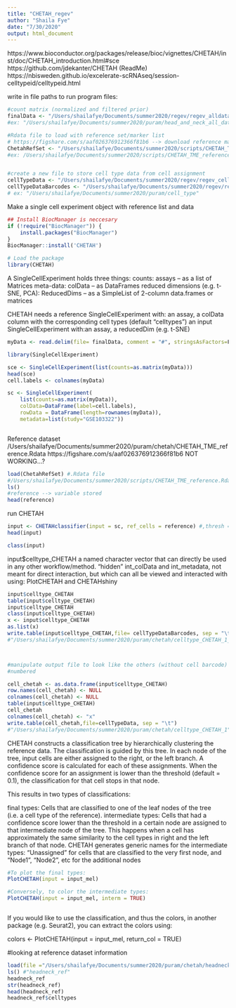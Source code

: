 ```yaml
---
title: "CHETAH_regev"
author: "Shaila Fye"
date: "7/30/2020"
output: html_document
---
```

https://www.bioconductor.org/packages/release/bioc/vignettes/CHETAH/inst/doc/CHETAH_introduction.html#sce
https://github.com/jdekanter/CHETAH (ReadMe)
https://nbisweden.github.io/excelerate-scRNAseq/session-celltypeid/celltypeid.html



write in file paths to run program
files:
```r
#count matrix (normalized and filtered prior)
finalData <- "/Users/shailafye/Documents/summer2020/regev/regev_alldata.txt" #insert path to txt file with count matrix (genes (row) x cell (column))
#ex: "/Users/shailafye/Documents/summer2020/puram/head_and_neck_all_data.txt

#Rdata file to load with reference set/marker list
# https://figshare.com/s/aaf026376912366f81b6 --> download reference marker list
ChetahRefSet <- "/Users/shailafye/Documents/summer2020/scripts/CHETAH_TME_reference.Rdata" #where reference dataset is stored
#ex: /Users/shailafye/Documents/summer2020/scripts/CHETAH_TME_reference.Rdata


#create a new file to store cell type data from cell assignment
cellTypeData <- "/Users/shailafye/Documents/summer2020/regev/regev_celltype_CHETAH.txt"
cellTypeDataBarcodes <- "/Users/shailafye/Documents/summer2020/regev/regev_celltype_barcodes_CHETAH.txt"
# ex: "/Users/shailafye/Documents/summer2020/puram/cell_type"


```






Make a single cell experiment object with reference list and data


```r
## Install BiocManager is neccesary
if (!require("BiocManager")) {
    install.packages("BiocManager")
}
BiocManager::install('CHETAH')

# Load the package
library(CHETAH)
```



A SingleCellExperiment holds three things:
counts: assays -- as a list of Matrices
meta-data: colData -- as DataFrames
reduced dimensions (e.g. t-SNE, PCA): ReducedDims -- as a SimpleList of 2-column data.frames or matrices

CHETAH needs
a reference SingleCellExperiment with: an assay, a colData column with the corresponding cell types (default “celltypes”)
an input SingleCellExperiment with:an assay, a reducedDim (e.g. t-SNE)

```r
myData <- read.delim(file= finalData, comment = "#", stringsAsFactors=F)

library(SingleCellExperiment)

sce <- SingleCellExperiment(list(counts=as.matrix(myData)))
head(sce)
cell.labels <- colnames(myData)

sc <- SingleCellExperiment(
    list(counts=as.matrix(myData)),
    colData=DataFrame(label=cell.labels),
    rowData = DataFrame(length=rownames(myData)),
    metadata=list(study="GSE103322"))



```


Reference dataset
/Users/shailafye/Documents/summer2020/puram/chetah/CHETAH_TME_reference.Rdata
https://figshare.com/s/aaf026376912366f81b6
NOT WORKING...?
```r
load(ChetahRefSet) #.Rdata file
#/Users/shailafye/Documents/summer2020/scripts/CHETAH_TME_reference.Rdata
ls() 
#reference --> variable stored
head(reference)


```



run CHETAH
```r
input <- CHETAHclassifier(input = sc, ref_cells = reference) #,thresh = (default = 0.1) can change
head(input)

class(input)
```


input$celltype_CHETAH
a named character vector that can directly be used in any other workflow/method.
“hidden” int_colData and int_metadata, not meant for direct interaction, but
which can all be viewed and interacted with using: PlotCHETAH and CHETAHshiny

```r
input$celltype_CHETAH
table(input$celltype_CHETAH)
input$celltype_CHETAH
class(input$celltype_CHETAH)
x <- input$celltype_CHETAH
as.list(x)
write.table(input$celltype_CHETAH,file= cellTypeDataBarcodes, sep = "\t")
#"/Users/shailafye/Documents/summer2020/puram/chetah/celltype_CHETAH_1_barcodes"



#manipulate output file to look like the others (without cell barcode)
#numbered

cell_chetah <- as.data.frame(input$celltype_CHETAH)
row.names(cell_chetah) <- NULL
colnames(cell_chetah) <- NULL
table(input$celltype_CHETAH)
cell_chetah
colnames(cell_chetah) <- "x"
write.table(cell_chetah,file=cellTypeData, sep = "\t")
#"/Users/shailafye/Documents/summer2020/puram/chetah/celltype_CHETAH_1"

```



CHETAH constructs a classification tree by hierarchically clustering the reference data. The classification is guided by this tree. In each node of the tree, input cells are either assigned to the right, or the left branch. A confidence score is calculated for each of these assignments. When the confidence score for an assignment is lower than the threshold (default = 0.1), the classification for that cell stops in that node.

This results in two types of classifications:

final types: Cells that are classified to one of the leaf nodes of the tree (i.e. a cell type of the reference).
intermediate types: Cells that had a confidence score lower than the threshold in a certain node are assigned to that intermediate node of the tree. This happens when a cell has approximately the same similarity to the cell types in right and the left branch of that node.
CHETAH generates generic names for the intermediate types: “Unassigned” for cells that are classified to the very first node, and “Node1”, “Node2”, etc for the additional nodes

```r
#To plot the final types:
PlotCHETAH(input = input_mel)

#Conversely, to color the intermediate types:
PlotCHETAH(input = input_mel, interm = TRUE)



```

If you would like to use the classification, and thus the colors, in another package (e.g. Seurat2), you can extract the colors using:

colors <- PlotCHETAH(input = input_mel, return_col = TRUE)



#looking at reference dataset information
```r
load(file ="/Users/shailafye/Documents/summer2020/puram/chetah/headneck_ref.rda")
ls() #"headneck_ref" 
headneck_ref
str(headneck_ref)
head(headneck_ref)
headneck_ref$celltypes
```



